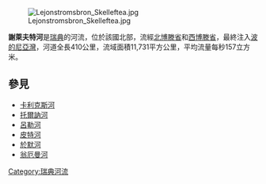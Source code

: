 {{Expand|time=2017-04-26T23:27:22+00:00}}
{{Unreferenced|time=2017-04-26T23:27:22+00:00}}
[[Image:Lejonstromsbron_Skelleftea.jpg|right]]

'''謝萊夫特河'''是[[瑞典|瑞典]]的河流，位於該國北部，流經[[北博滕省|北博滕省]]和[[西博滕省|西博滕省]]，最終注入[[波的尼亞灣|波的尼亞灣]]，河道全長410公里，流域面積11,731平方公里，平均流量每秒157立方米。

== 參見 ==
* [[卡利克斯河|卡利克斯河]]
* [[托爾訥河|托爾訥河]]
* [[呂勒河|呂勒河]]
* [[皮特河|皮特河]]
* [[於默河|於默河]]
* [[翁厄曼河|翁厄曼河]]

{{Sweden-geo-stub}}
[[Category:瑞典河流|Category:瑞典河流]]